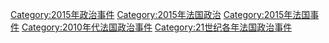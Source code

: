 [[Category:2015年政治事件|Category:2015年政治事件]]
[[Category:2015年法国政治|Category:2015年法国政治]]
[[Category:2015年法国事件|Category:2015年法国事件]]
[[Category:2010年代法国政治事件|Category:2010年代法国政治事件]]
[[Category:21世纪各年法国政治事件|Category:21世纪各年法国政治事件]]